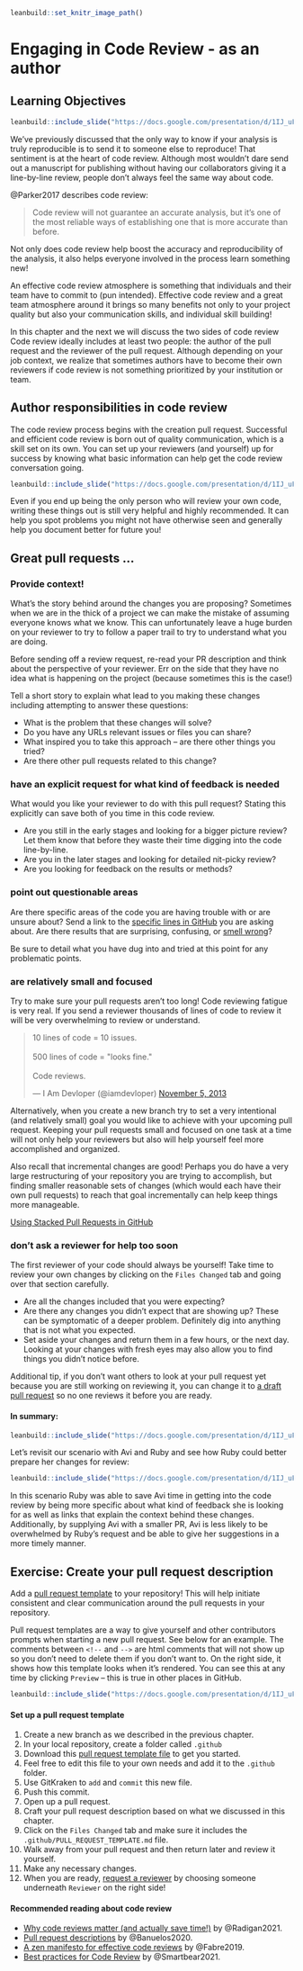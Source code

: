 
```r
leanbuild::set_knitr_image_path()
```

# Engaging in Code Review - as an author

## Learning Objectives

```r
leanbuild::include_slide("https://docs.google.com/presentation/d/1IJ_uFxJud7OdIAr6p8ZOzvYs-SGDqa7g4cUHtUld03I/edit#slide=id.gfa93c34783_0_0")
```

We've previously discussed that the only way to know if your analysis is truly reproducible is to send it to someone else to reproduce! That sentiment is at the heart of code review. Although most wouldn't dare send out a manuscript for publishing without having our collaborators giving it a line-by-line review, people don't always feel the same way about code.

@Parker2017 describes code review:

> Code review will not guarantee an accurate analysis, but it’s one of the most reliable ways of establishing one that is more accurate than before.

Not only does code review help boost the accuracy and reproducibility of the analysis, it also helps everyone involved in the process learn something new!

An effective code review atmosphere is something that individuals and their team have to commit to (pun intended). Effective code review and a great team atmosphere around it brings so many benefits not only to your project quality but also your communication skills, and individual skill building!

In this chapter and the next we will discuss the two sides of code review Code review ideally includes at least two people: the author of the pull request and the reviewer of the pull request. Although depending on your job context, we realize that sometimes authors have to become their own reviewers if code review is not something prioritized by your institution or team.

## Author responsibilities in code review

The code review process begins with the creation pull request. Successful and efficient code review is born out of quality communication, which is a skill set on its own. You can set up your reviewers (and yourself) up for success by knowing what basic information can help get the code review conversation going.

```r
leanbuild::include_slide("https://docs.google.com/presentation/d/1IJ_uFxJud7OdIAr6p8ZOzvYs-SGDqa7g4cUHtUld03I/edit#slide=id.gfc3e8b194d_0_46")
```

Even if you end up being the only person who will review your own code, writing these things out is still very helpful and highly recommended. It can help you spot problems you might not have otherwise seen and generally help you document better for future you!

## Great pull requests ...

### Provide context!

What's the story behind around the changes you are proposing? Sometimes when we are in the thick of a project we can make the mistake of assuming everyone knows what we know. This can unfortunately leave a huge burden on your reviewer to try to follow a paper trail to try to understand what you are doing.

Before sending off a review request, re-read your PR description and think about the perspective of your reviewer. Err on the side that they have no idea what is happening on the project (because sometimes this is the case!)

Tell a short story to explain what lead to you making these changes including attempting to answer these questions:  

- What is the problem that these changes will solve?
- Do you have any URLs relevant issues or files you can share?
- What inspired you to take this approach -- are there other things you tried?
- Are there other pull requests related to this change?

### have an explicit request for what kind of feedback is needed

What would you like your reviewer to do with this pull request? Stating this explicitly can save both of you time in this code review.

- Are you still in the early stages and looking for a bigger picture review? Let them know that before they waste their time digging into the code line-by-line.
- Are you in the later stages and looking for detailed nit-picky review?
- Are you looking for feedback on the results or methods?


### point out questionable areas

Are there specific areas of the code you are having trouble with or are unsure about? Send a link to the [specific lines in GitHub](https://stackoverflow.com/questions/23821235/how-to-link-to-specific-line-number-on-github) you are asking about. Are there results that are surprising, confusing, or [smell wrong](https://github.com/jennybc/code-smells-and-feels#code-smells-and-feels)?  

Be sure to detail what you have dug into and tried at this point for any problematic points.   

### are relatively small and focused

Try to make sure your pull requests aren't too long! Code reviewing fatigue is very real. If you send a reviewer thousands of lines of code to review it will be very overwhelming to review or understand.

<blockquote class="twitter-tweet"><p lang="en" dir="ltr">10 lines of code = 10 issues.<br><br>500 lines of code = &quot;looks fine.&quot;<br><br>Code reviews.</p>&mdash; I Am Devloper (@iamdevloper) <a href="https://twitter.com/iamdevloper/status/397664295875805184?ref_src=twsrc%5Etfw">November 5, 2013</a></blockquote> <script async src="https://platform.twitter.com/widgets.js" charset="utf-8"></script>

Alternatively, when you create a new branch try to set a very intentional (and relatively small) goal you would like to achieve with your upcoming pull request. Keeping your pull requests small and focused on one task at a time will not only help your reviewers but also will help yourself feel more accomplished and organized.

Also recall that incremental changes are good! Perhaps you do have a very large restructuring of your repository you are trying to accomplish, but finding smaller reasonable sets of changes (which would each have their own pull requests) to reach that goal incrementally can help keep things more manageable.

[Using Stacked Pull Requests in GitHub](https://blog.logrocket.com/using-stacked-pull-requests-in-github/)

### don't ask a reviewer for help too soon

The first reviewer of your code should always be yourself! Take time to review your own changes by clicking on the `Files Changed` tab and going over that section carefully.

- Are all the changes included that you were expecting?
- Are there any changes you didn't expect that are showing up? These can be symptomatic of a deeper problem. Definitely dig into anything that is not what you expected.
- Set aside your changes and return them in a few hours, or the next day. Looking at your changes with fresh eyes may also allow you to find things you didn't notice before.

Additional tip, if you don't want others to look at your pull request yet because you are still working on reviewing it, you can change it to [a draft pull request](https://github.blog/2019-02-14-introducing-draft-pull-requests/) so no one reviews it before you are ready.

#### In summary:

```r
leanbuild::include_slide("https://docs.google.com/presentation/d/1IJ_uFxJud7OdIAr6p8ZOzvYs-SGDqa7g4cUHtUld03I/edit#slide=id.gfa97af8537_0_8")
```

Let's revisit our scenario with Avi and Ruby and see how Ruby could better prepare her changes for review:

```r
leanbuild::include_slide("https://docs.google.com/presentation/d/1IJ_uFxJud7OdIAr6p8ZOzvYs-SGDqa7g4cUHtUld03I/edit#slide=id.gfc3e8b194d_0_118")
```

In this scenario Ruby was able to save Avi time in getting into the code review by being more specific about what kind of feedback she is looking for as well as links that explain the context behind these changes. Additionally, by supplying Avi with a smaller PR, Avi is less likely to be overwhelmed by Ruby's request and be able to give her suggestions in a more timely manner.

## Exercise: Create your pull request description

Add a [pull request template](https://docs.github.com/en/communities/using-templates-to-encourage-useful-issues-and-pull-requests/creating-a-pull-request-template-for-your-repository) to your repository! This will help initiate consistent and clear communication around the pull requests in your repository.

Pull request templates are a way to give yourself and other contributors prompts when starting a new pull request. See below for an example. The comments between `<!--` and `-->` are html comments that will not show up so you don't need to delete them if you don't want to. On the right side, it shows how this template looks when it's rendered. You can see this at any time by clicking `Preview` -- this is true in other places in GitHub.

```r
leanbuild::include_slide("https://docs.google.com/presentation/d/1IJ_uFxJud7OdIAr6p8ZOzvYs-SGDqa7g4cUHtUld03I/edit#slide=id.gfa97af8537_0_0")
```

#### Set up a pull request template

1. Create a new branch as we described in the previous chapter.
1. In your local repository, create a folder called `.github`
1. Download this [pull request template file](https://raw.githubusercontent.com/jhudsl/Adv_Reproducibility_in_Cancer_Informatics/main/resources/PULL_REQUEST_TEMPLATE.md) to get you started.
1. Feel free to edit this file to your own needs and add it to the `.github` folder.
1. Use GitKraken to `add` and `commit` this new file.
1. Push this commit.
1. Open up a pull request.
1. Craft your pull request description based on what we discussed in this chapter.
1. Click on the `Files Changed` tab and make sure it includes the `.github/PULL_REQUEST_TEMPLATE.md` file.
1. Walk away from your pull request and then return later and review it yourself.
1. Make any necessary changes.
1. When you are ready, [request a reviewer](https://docs.github.com/en/pull-requests/collaborating-with-pull-requests/proposing-changes-to-your-work-with-pull-requests/requesting-a-pull-request-review) by choosing someone underneath `Reviewer` on the right side!

#### Recommended reading about code review

- [Why code reviews matter (and actually save time!)](https://www.atlassian.com/agile/software-development/code-reviews) by @Radigan2021.
- [Pull request descriptions](https://www.pullrequest.com/blog/writing-a-great-pull-request-description/) by @Banuelos2020.
- [A zen manifesto for effective code reviews](https://www.freecodecamp.org/news/a-zen-manifesto-for-effective-code-reviews-e30b5c95204a/) by @Fabre2019.
- [Best practices for Code Review](https://smartbear.com/en/learn/code-review/best-practices-for-peer-code-review/) by @Smartbear2021.
